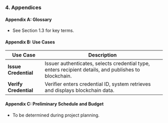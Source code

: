 ### 4. Appendices

#### Appendix A: Glossary
- See Section 1.3 for key terms.

#### Appendix B: Use Cases
| Use Case | Description |
|----------|-------------|
| **Issue Credential** | Issuer authenticates, selects credential type, enters recipient details, and publishes to blockchain. |
| **Verify Credential** | Verifier enters credential ID, system retrieves and displays blockchain data. |

#### Appendix C: Preliminary Schedule and Budget
- To be determined during project planning.
